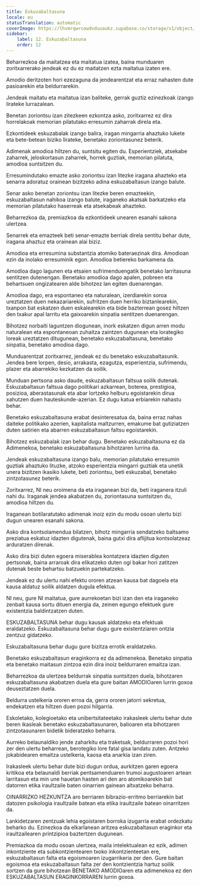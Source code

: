 ```yaml
---
title: Eskuzabaltasuna
locale: eu
statusTranslation: automatic
coverImage: https://lhvmrqwrcowdvduuaukz.supabase.co/storage/v1/object/public/strapi-uploads/small_cover-educacion-fundamental.webp-2d51a7828a2b1309555be27f7e2a61a0.webp
sidebar:
    label: 12. Eskuzabaltasuna
    order: 12
---
```

Beharrezkoa da maitatzea eta maitatua izatea, baina munduaren zoritxarrerako jendeak ez du ez maitatzen ezta maitatua izaten ere.

Amodio deritzoten hori ezezaguna da jendearentzat eta erraz nahasten dute pasioarekin eta beldurrarekin.

Jendeak maitatu eta maitatua izan baliteke, gerrak guztiz ezinezkoak izango lirateke lurrazalean.

Benetan zoriontsu izan zitezkeen ezkontza asko, zoritxarrez ez dira horrelakoak memorian pilatutako erresumin zaharrak direla eta.

Ezkontideek eskuzabalak izango balira, iragan mingarria ahaztuko lukete eta bete-betean biziko lirateke, benetako zoriontasunez beterik.

Adimenak amodioa hiltzen du, suntsitu egiten du. Esperientziek, atsekabe zaharrek, jeloskortasun zaharrek, horrek guztiak, memorian pilatuta, amodioa suntsitzen du.

Erresumindutako emazte asko zoriontsu izan litezke iragana ahazteko eta senarra adoratuz orainean bizitzeko adina eskuzabaltasun izango balute.

Senar asko benetan zoriontsu izan litezke beren emazteekin, eskuzabaltasun nahikoa izango balute, iraganeko akatsak barkatzeko eta memorian pilatutako haserreak eta atsekabeak ahazteko.

Beharrezkoa da, premiazkoa da ezkontideek unearen esanahi sakona ulertzea.

Senarrek eta emazteek beti senar-emazte berriak direla sentitu behar dute, iragana ahaztuz eta orainean alai biziz.

Amodioa eta erresumina substantzia atomiko bateraezinak dira. Amodioan ezin da inolako erresuminik egon. Amodioa betiereko barkamena da.

Amodioa dago lagunen eta etsaien sufrimenduengatik benetako larritasuna sentitzen dutenengan. Benetako amodioa dago apalen, pobreen eta behartsuen ongizatearen alde bihotzez lan egiten duenarengan.

Amodioa dago, era espontaneo eta naturalean, izerdiarekin soroa ureztatzen duen nekazariarekin, sufritzen duen herriko biztanlearekin, txanpon bat eskatzen duen eskalearekin eta bide bazterrean gosez hiltzen den txakur apal larritu eta gaixoarekin sinpatia sentitzen duenarengan.

Bihotzez norbaiti laguntzen diogunean, inork eskatzen digun arren modu naturalean eta espontaneoan zuhaitza zaintzen dugunean eta lorategiko loreak ureztatzen ditugunean, benetako eskuzabaltasuna, benetako sinpatia, benetako amodioa dago.

Munduarentzat zoritxarrez, jendeak ez du benetako eskuzabaltasunik. Jendea bere lorpen, desio, arrakasta, ezagutza, esperientzia, sufrimendu, plazer eta abarrekiko kezkatzen da soilik.

Munduan pertsona asko daude, eskuzabaltasun faltsua soilik dutenak. Eskuzabaltasun faltsua dago politikari azkarrean, boterea, prestigioa, posizioa, aberastasunak eta abar lortzeko helburu egoistarekin dirua xahutzen duen hauteskunde-azerian. Ez dugu katua erbiarekin nahastu behar.

Benetako eskuzabaltasuna erabat desinteresatua da, baina erraz nahas daiteke politikako azerien, kapitalista maltzurren, emakume bat gutiziatzen duten satirien eta abarren eskuzabaltasun faltsu egoistarekin.

Bihotzez eskuzabalak izan behar dugu. Benetako eskuzabaltasuna ez da Adimenekoa, benetako eskuzabaltasuna bihotzaren lurrina da.

Jendeak eskuzabaltasuna izango balu, memorian pilatutako erresumin guztiak ahaztuko lituzke, atzoko esperientzia mingarri guztiak eta unetik unera bizitzen ikasiko lukete, beti zoriontsu, beti eskuzabal, benetako zintzotasunez beterik.

Zoritxarrez, NI neu oroimena da eta iraganean bizi da, beti iraganera itzuli nahi du. Iraganak jendea akabatzen du, zoriontasuna suntsitzen du, amodioa hiltzen du.

Iraganean botilaratutako adimenak inoiz ezin du modu osoan ulertu bizi dugun unearen esanahi sakona.

Asko dira kontsolamendua bilatzen, bihotz mingarria sendatzeko baltsamo preziatua eskatuz idazten digutenak, baina gutxi dira aflijitua kontsolatzeaz arduratzen direnak.

Asko dira bizi duten egoera miserablea kontatzera idazten diguten pertsonak, baina arraroak dira elikatzeko duten ogi bakar hori zatitzen dutenak beste behartsu batzuekin partekatzeko.

Jendeak ez du ulertu nahi efektu ororen atzean kausa bat dagoela eta kausa aldatuz soilik aldatzen dugula efektua.

NI neu, gure NI maitatua, gure aurrekoetan bizi izan den eta iraganeko zenbait kausa sortu dituen energia da, zeinen egungo efektuek gure existentzia baldintzatzen duten.

ESKUZABALTASUNA behar dugu kausak aldatzeko eta efektuak eraldatzeko. Eskuzabaltasuna behar dugu gure existentziaren ontzia zentzuz gidatzeko.

Eskuzabaltasuna behar dugu gure bizitza errotik eraldatzeko.

Benetako eskuzabaltasun eraginkorra ez da adimenekoa. Benetako sinpatia eta benetako maitasun zintzoa ezin dira inoiz beldurraren emaitza izan.

Beharrezkoa da ulertzea beldurrak sinpatia suntsitzen duela, bihotzaren eskuzabaltasuna akabatzen duela eta gure baitan AMODIOaren lurrin goxoa deuseztatzen duela.

Beldurra ustelkeria ororen erroa da, gerra ororen jatorri sekretua, endekatzen eta hiltzen duen pozoi hilgarria.

Eskoletako, kolegioetako eta unibertsitateetako irakasleek ulertu behar dute beren ikasleak benetako eskuzabaltasunaren, balioaren eta bihotzaren zintzotasunaren bidetik bideratzeko beharra.

Aurreko belaunaldiko jende zaharkitu eta traketsak, beldurraren pozoi hori zer den ulertu beharrean, berotegiko lore fatal gisa landatu zuten. Antzeko jokabidearen emaitza ustelkeria, kaosa eta anarkia izan ziren.

Irakasleek ulertu behar dute bizi dugun ordua, aurkitzen garen egoera kritikoa eta belaunaldi berriak pentsamenduaren trumoi augustoaren artean larritasun eta min une hauetan hasten ari den aro atomikoarekin bat datorren etika iraultzaile baten oinarrien gainean altxatzeko beharra.

OINARRIZKO HEZKUNTZA aro berriaren bibrazio-erritmo berriarekin bat datozen psikologia iraultzaile batean eta etika iraultzaile batean oinarritzen da.

Lankidetzaren zentzuak lehia egoistaren borroka izugarria erabat ordezkatu beharko du. Ezinezkoa da elkarlanean aritzea eskuzabaltasun eraginkor eta iraultzailearen printzipioa baztertzen dugunean.

Premiazkoa da modu osoan ulertzea, maila intelektualean ez ezik, adimen inkontziente eta subkontzientearen txoko inkontzienteetan ere, eskuzabaltasun falta eta egoismoaren izugarrikeria zer den. Gure baitan egoismoa eta eskuzabaltasun falta zer den kontzientzia hartuz soilik sortzen da gure bihotzean BENETAKO AMODIOaren eta adimenekoa ez den ESKUZABALTASUN ERAGINKORRAREN lurrin goxoa.

